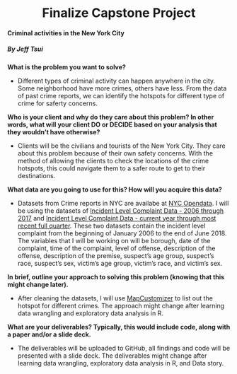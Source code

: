 <center>
# Finalize Capstone Project
</center>

#### Criminal activities in the New York City

##### By Jeff Tsui


**What is the problem you want to solve?**

* Different types of criminal activity can happen anywhere in the city. Some neighborhood have more crimes, others have less. From the data of past crime reports, we can identify the hotspots for different type of crime for saferty concerns.

**Who is your client and why do they care about this problem? In other words, what will your client DO or DECIDE based on your analysis that they wouldn't have otherwise?**

* Clients will be the civilians and tourists of the New York City. They care about this problem because of their own safety concerns. With the method of allowing the clients to check the locations of the crime hotspots, this could navigate them to a safer route to get to their destinations.

**What data are you going to use for this? How will you acquire this data?**

* Datasets from Crime reports in NYC are availabe at [NYC Opendata](https://data.cityofnewyork.us). I will be using the datasets of [Incident Level Complaint Data - 2006 through 2017](https://data.cityofnewyork.us/Public-Safety/NYPD-Complaint-Data-Historic/qgea-i56i) and [Incident Level Complaint Data - current year through most recent full quarter](https://data.cityofnewyork.us/Public-Safety/NYPD-Complaint-Data-Current-Year-To-Date-/5uac-w243). These two datasets contain the incident level complaint from the beginning of January 2006 to the end of June 2018. The variables that I will be working on will be borough, date of the complaint, time of the complaint, level of offense, description of the offense, description of the premise, suspect's age group, suspect's race, suspect's sex, victim's age group, victim's race, and victim's sex.

**In brief, outline your approach to solving this problem (knowing that this might change later).**

* After cleaning the datasets, I will use [MapCustomizer](https://www.mapcustomizer.com/#) to list out the hotspot for different crimes. The approach might change after learning data wrangling and exploratory data analysis in R.

**What are your deliverables? Typically, this would include code, along with a paper and/or a slide deck.**

* The deliverables will be uploaded to GitHub, all findings and code will be presented with a slide deck. The deliverables might change after learning data wrangling, exploratory data analysis in R, and Data story.
